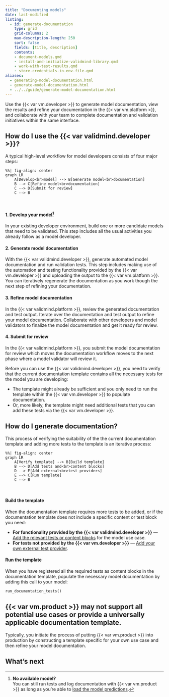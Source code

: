 ```yaml
---
title: "Documenting models"
date: last-modified
listing:
  - id: generate-documentation
    type: grid
    grid-columns: 2
    max-description-length: 250
    sort: false
    fields: [title, description]
    contents:
    - document-models.qmd
    - install-and-initialize-validmind-library.qmd
    - work-with-test-results.qmd
    - store-credentials-in-env-file.qmd
aliases:
  - generating-model-documentation.html
  - generate-model-documentation.html
  - ../../guide/generate-model-documentation.html
---
```


Use the {{< var vm.developer >}} to generate model documentation, view the results and refine your documentation in the {{< var vm.platform >}}, and collaborate with your team to complete documentation and validation initiatives within the same interface.

## How do I use the {{< var validmind.developer >}}?

A typical high-level workflow for model developers consists of four major steps:

```mermaid
%%| fig-align: center
graph LR
    A[Develop<br>model] --> B[Generate model<br>documentation]
    B --> C[Refine model<br>documentation]
    C --> D[Submit for review]
    C --> B
```
<br> 

#### 1. Develop your model[^1]  

In your existing developer environment, build one or more candidate models that need to be validated. This step includes all the usual activities you already follow as a model developer. 

#### 2. Generate model documentation

With the {{< var validmind.developer >}}, generate automated model documentation and run validation tests. This step includes making use of the automation and testing functionality provided by the {{< var vm.developer >}} and uploading the output to the {{< var vm.platform >}}. You can iteratively regenerate the documentation as you work though the next step of refining your documentation.

#### 3. Refine model documentation
In the {{< var validmind.platform >}}, review the generated documentation and test output. Iterate over the documentation and test output to refine your model documentation. Collaborate with other developers and model validators to finalize the model documentation and get it ready for review. 

#### 4. Submit for review
In the {{< var validmind.platform >}}, you submit the model documentation for review which moves the documentation workflow moves to the next phase where a model validator will review it.

Before you can use the {{< var validmind.developer >}}, you need to verify that the current documentation template contains all the necessary tests for the model you are developing: 

- The template might already be sufficient and you only need to run the template within the {{< var vm.developer >}} to populate documentation. 
- Or, more likely, the template might need additional tests that you can add these tests via the {{< var vm.developer >}}. 

## How do I generate documentation?

This process of verifying the suitability of the the current documentation template and adding more tests to the template is an iterative process:

```mermaid
%%| fig-align: center
graph LR
    A[Verify template] --> B[Build template]
    B --> D[Add tests and<br>content blocks]
    D --> E[Add external<br>test providers]
    E --> C[Run template]
    C --> B

```
<br>

#### Build the template

When the documentation template requires more tests to be added, or if the documentation template does not include a specific content or test block you need: 
   
   - **For functionality provided by the {{< var validmind.developer >}}** — [Add the relevant tests or content blocks](/guide/model-documentation/work-with-content-blocks.qmd) for the model use case. 
   - **For tests not provided by the {{< var vm.developer >}}** — [Add your own external test provider](/notebooks/code_samples/custom_tests/integrate_external_test_providers.ipynb).


#### Run the template

When you have registered all the required tests as content blocks in the documentation template, populate the necessary model documentation by adding this call to your model:

   ```python
   run_documentation_tests()
   ```

::: {.callout-important}
## {{< var vm.product >}} may not support all potential use cases or provide a universally applicable documentation template.
 Typically, you initiate the process of putting {{< var vm.product >}} into production by constructing a template specific for your own use case and then refine your model documentation.
:::

## What's next

:::{#generate-documentation}
:::


<!-- FOOTNOTES -->

[^1]: 

   **No available model?**<br>
   You can still run tests and log documentation with {{< var vm.product >}} as long as you're able to [load the model predictions](/faq/faq-documentation.qmd#can-i-run-tests-and-log-documentation-without-having-a-model-available). 